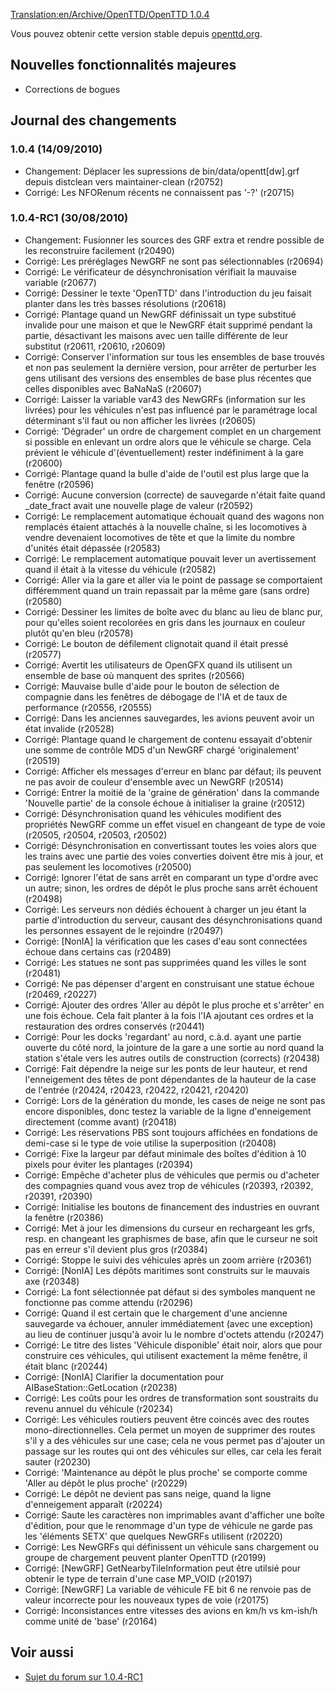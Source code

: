 [[Translation:en/Archive/OpenTTD/OpenTTD 1.0.4]]


{{fr/Archive/OpenTTD/Livraison|prec=en/Archive/OpenTTD/OpenTTD 1.0.3|suiv=en/Archive/OpenTTD/OpenTTD 1.0.5|date=14/09/2010}}

Vous pouvez obtenir cette version stable depuis [http://www.openttd.org/en/download-stable/1.0.4 openttd.org].

==Nouvelles fonctionnalités majeures==

* Corrections de bogues

==Journal des changements==

===1.0.4 (14/09/2010)===

* Changement: Déplacer les supressions de bin/data/opentt[dw].grf depuis distclean vers maintainer-clean (r20752)
* Corrigé: Les NFORenum récents ne connaissent pas '-?' (r20715)

===1.0.4-RC1 (30/08/2010)===

* Changement: Fusionner les sources des GRF extra et rendre possible de les reconstruire facilement (r20490)
* Corrigé: Les préréglages NewGRF ne sont pas sélectionnables {{en/Development/Design Drafts/Flyspray|4087}} (r20694)
* Corrigé: Le vérificateur de désynchronisation vérifiait la mauvaise variable (r20677)
* Corrigé: Dessiner le texte 'OpenTTD' dans l'introduction du jeu faisait planter dans les très basses résolutions {{en/Development/Design Drafts/Flyspray|4081}} (r20618)
* Corrigé: Plantage quand un NewGRF définissait un type substitué invalide pour une maison et que le NewGRF était supprimé pendant la partie, désactivant les maisons avec uen taille différente de leur substitut {{en/Development/Design Drafts/Flyspray|3702}} (r20611, r20610, r20609)
* Corrigé: Conserver l'information sur tous les ensembles de base trouvés et non pas seulement la dernière version, pour arrêter de perturber les gens utilisant des versions des ensembles de base plus récentes que celles disponibles avec BaNaNaS (r20607)
* Corrigé: Laisser la variable var43 des NewGRFs (information sur les livrées) pour les véhicules n'est pas influencé par le paramétrage local déterminant s'il faut ou non afficher les livrées {{en/Development/Design Drafts/Flyspray|4063}} (r20605)
* Corrigé: 'Dégrader' un ordre de chargement complet en un chargement si possible en enlevant un ordre alors que le véhicule se charge. Cela prévient le véhicule d'(éventuellement) rester indéfiniment à la gare {{en/Development/Design Drafts/Flyspray|4075}} (r20600)
* Corrigé: Plantage quand la bulle d'aide de l'outil est plus large que la fenêtre {{en/Development/Design Drafts/Flyspray|4066}} (r20596)
* Corrigé: Aucune conversion (correcte) de sauvegarde n'était faite quand _date_fract avait une nouvelle plage de valeur (r20592)
* Corrigé: Le remplacement automatique échouait quand des wagons non remplacés étaient attachés à la nouvelle chaîne, si les locomotives à vendre devenaient locomotives de tête et que la limite du nombre d'unités était dépassée (r20583)
* Corrigé: Le remplacement automatique pouvait lever un avertissement quand il était à la vitesse du véhicule {{en/Development/Design Drafts/Flyspray|4044}} (r20582)
* Corrigé: Aller via la gare et aller via le point de passage se comportaient différemment quand un train repassait par la même gare (sans ordre) {{en/Development/Design Drafts/Flyspray|4039}} (r20580)
* Corrigé: Dessiner les limites de boîte avec du blanc au lieu de blanc pur, pour qu'elles soient recolorées en gris dans les journaux en couleur plutôt qu'en bleu {{en/Development/Design Drafts/Flyspray|4051}} (r20578)
* Corrigé: Le bouton de défilement clignotait quand il était pressé {{en/Development/Design Drafts/Flyspray|4043}} (r20577)
* Corrigé: Avertit les utilisateurs de OpenGFX quand ils utilisent un ensemble de base où manquent des sprites (r20566)
* Corrigé: Mauvaise bulle d'aide pour le bouton de sélection de compagnie dans les fenêtres de débogage de l'IA et de taux de performance {{en/Development/Design Drafts/Flyspray|4053}} (r20556, r20555)
* Corrigé: Dans les anciennes sauvegardes, les avions peuvent avoir un état invalide (r20528)
* Corrigé: Plantage quand le chargement de contenu essayait d'obtenir une somme de contrôle MD5 d'un NewGRF chargé 'originalement' {{en/Development/Design Drafts/Flyspray|4038}} (r20519)
* Corrigé: Afficher els messages d'erreur en blanc par défaut; ils peuvent ne pas avoir de couleur d'ensemble avec un NewGRF (r20514)
* Corrigé: Entrer la moitié de la 'graine de génération' dans la commande 'Nouvelle partie' de la console échoue à initialiser la graine {{en/Development/Design Drafts/Flyspray|4036}} (r20512)
* Corrigé: Désynchronisation quand les véhicules modifient des propriétés NewGRF comme un effet visuel en changeant de type de voie {{en/Development/Design Drafts/Flyspray|3978}} (r20505, r20504, r20503, r20502)
* Corrigé: Désynchronisation en convertissant toutes les voies alors que les trains avec une partie des voies converties doivent être mis à jour, et pas seulement les locomotives (r20500)
* Corrigé: Ignorer l'état de sans arrêt en comparant un type d'ordre avec un autre; sinon, les ordres de dépôt le plus proche sans arrêt échouent {{en/Development/Design Drafts/Flyspray|4030}} (r20498)
* Corrigé: Les serveurs non dédiés échouent à charger un jeu étant la partie d'introduction du serveur, causant des désynchronisations quand les personnes essayent de le rejoindre {{en/Development/Design Drafts/Flyspray|3960}} (r20497)
* Corrigé: [NonIA] la vérification que les cases d'eau sont connectées échoue dans certains cas {{en/Development/Design Drafts/Flyspray|4031}} (r20489)
* Corrigé: Les statues ne sont pas supprimées quand les villes le sont (r20481)
* Corrigé: Ne pas dépenser d'argent en construisant une statue échoue {{en/Development/Design Drafts/Flyspray|3985}} (r20469, r20227)
* Corrigé: Ajouter des ordres 'Aller au dépôt le plus proche et s'arrêter' en une fois échoue. Cela fait planter à la fois l'IA ajoutant ces ordres et la restauration des ordres conservés {{en/Development/Design Drafts/Flyspray|4024}} (r20441)
* Corrigé: Pour les docks 'regardant' au nord, c.à.d. ayant une partie ouverte du côté nord, la jointure de la gare a une sortie au nord quand la station s'étale vers les autres outils de construction (corrects) {{en/Development/Design Drafts/Flyspray|4022}} (r20438)
* Corrigé: Fait dépendre la neige sur les ponts de leur hauteur, et rend l'enneigement des têtes de pont dépendantes de la hauteur de la case de l'entrée {{en/Development/Design Drafts/Flyspray|3947}} (r20424, r20423, r20422, r20421, r20420)
* Corrigé: Lors de la génération du monde, les cases de neige ne sont pas encore disponibles, donc testez la variable de la ligne d'enneigement directement (comme avant) {{en/Development/Design Drafts/Flyspray|4017}} (r20418)
* Corrigé: Les réservations PBS sont toujours affichées en fondations de demi-case si le type de voie utilise la superposition {{en/Development/Design Drafts/Flyspray|4013}} (r20408)
* Corrigé: Fixe la largeur par défaut minimale des boîtes d'édition à 10 pixels pour éviter les plantages {{en/Development/Design Drafts/Flyspray|4010}} (r20394)
* Corrigé: Empêche d'acheter plus de véhicules que permis ou d'acheter des compagnies quand vous avez trop de véhicules {{en/Development/Design Drafts/Flyspray|3993}} (r20393, r20392, r20391, r20390)
* Corrigé: Initialise les boutons de financement des industries en ouvrant la fenêtre (r20386)
* Corrigé: Met à jour les dimensions du curseur en rechargeant les grfs, resp. en changeant les graphismes de base, afin que le curseur ne soit pas en erreur s'il devient plus gros (r20384)
* Corrigé: Stoppe le suivi des véhicules après un zoom arrière {{en/Development/Design Drafts/Flyspray|3989}} (r20361)
* Corrigé: [NonIA] Les dépôts maritimes sont construits sur le mauvais axe {{en/Development/Design Drafts/Flyspray|4004}} (r20348)
* Corrigé: La font sélectionnée pat défaut si des symboles manquent ne fonctionne pas comme attendu (r20296)
* Corrigé: Quand il est certain que le chargement d'une ancienne sauvegarde va échouer, annuler immédiatement (avec une exception) au lieu de continuer jusqu'à avoir lu le nombre d'octets attendu (r20247)
* Corrigé: Le titre des listes 'Véhicule disponible' était noir, alors que pour construire ces véhicules, qui utilisent exactement la même fenêtre, il était blanc (r20244)
* Corrigé: [NonIA] Clarifier la documentation pour AIBaseStation::GetLocation (r20238)
* Corrigé: Les coûts pour les ordres de transformation sont soustraits du revenu annuel du véhicule {{en/Development/Design Drafts/Flyspray|3988}} (r20234)
* Corrigé: Les véhicules routiers peuvent être coincés avec des routes mono-directionnelles. Cela permet un moyen de supprimer des routes s'il y a des véhicules sur une case; cela ne vous permet pas d'ajouter un passage sur les routes qui ont des véhicules sur elles, car cela les ferait sauter {{en/Development/Design Drafts/Flyspray|3961}} (r20230)
* Corrigé: 'Maintenance au dépôt le plus proche' se comporte comme 'Aller au dépôt le plus proche' {{en/Development/Design Drafts/Flyspray|3986}} (r20229)
* Corrigé: Le dépôt ne devient pas sans neige, quand la ligne d'enneigement apparaît {{en/Development/Design Drafts/Flyspray|3976}} (r20224)
* Corrigé: Saute les caractères non imprimables avant d'afficher une boîte d'édition, pour que le renommage d'un type de véhicule ne garde pas les 'éléments SETX' que quelques NewGRFs utilisent {{en/Development/Design Drafts/Flyspray|3974}} (r20220)
* Corrigé: Les NewGRFs qui définissent un véhicule sans chargement ou groupe de chargement peuvent planter OpenTTD {{en/Development/Design Drafts/Flyspray|3964}} (r20199)
* Corrigé: [NewGRF] GetNearbyTileInformation peut être utilsié pour obtenir le type de terrain d'une case MP_VOID {{en/Development/Design Drafts/Flyspray|3963}} (r20197)
* Corrigé: [NewGRF] La variable de véhicule FE bit 6 ne renvoie pas de valeur incorrecte pour les nouveaux types de voie (r20175)
* Corrigé: Inconsistances entre vitesses des avions en km/h vs km-ish/h comme unité de 'base' {{en/Development/Design Drafts/Flyspray|3870}} (r20164)

== Voir aussi ==
* [http://www.tt-forums.net/viewtopic.php?f=29&t=49880 Sujet du forum sur 1.0.4-RC1]